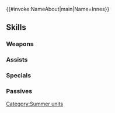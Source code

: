 {{#invoke:NameAbout|main|Name=Innes}}{{HeroPage Tabs}}
{{Hero Infobox
|Name=Innes
|Title=Flawless Form
|GrowthModifier=Gen 2
|WeaponType=Green Axe
|MoveType=Flying
|Origin=Fire Emblem: The Sacred Stones
|Gender=Male
|artist=麻谷知世
|actorEN=Xander Mobus
|actorJP=福山潤
|releaseDate=June 21, 2018
|TagID=水着ヒーニアス
|InternalID=263
|Properties=special,specRate_202202
|cv1=7
|cv2=200100
|description=The prince of Frelia. Tana's brother. Determined to use his vacation to hone his skills rather than play around. Appears in Fire Emblem: The Sacred Stones.
}}
{{Stats Page
|Lv1HP=18|Lv1ATK=9|Lv1SPD=9|Lv1DEF=6|Lv1RES=5
|GRHP=55|GRATK=55|GRSPD=65|GRDEF=55|GRRES=35
}}
==Skills==
===Weapons===
{{Weapons Table
|weapon1=Iron Axe
|weapon1Default=1
|weapon1Unlock=1
|weapon2=Steel Axe
|weapon2Default=3
|weapon2Unlock=2
|weapon3=Beach Banner
|weapon3Default=4
|weapon3Unlock=3
|weapon4=Beach Banner+
|weapon4Default=5
|weapon4Unlock=5
}}

===Assists===
{{Assists Table
|assist1=Rally Defense
|assist1Default=4
|assist1Unlock=3
|assist2=Rally Atk/Def
|assist2Unlock=4
}}

===Specials===
{{Specials Table}}
===Passives===
{{Passives Table
|passiveB1=Def Feint 1
|passiveB2=Def Feint 2
|passiveB3=Def Feint 3
|passiveB1Unlock=3
|passiveB2Unlock=4
|passiveB3Unlock=5
|passiveC1=Spur Atk 1
|passiveC2=Spur Atk 2
|passiveC3=Goad Fliers
|passiveC1Unlock=1
|passiveC2Unlock=2
|passiveC3Unlock=4
}}
{{Heroes Navbox}}
[[Category:Summer units]]